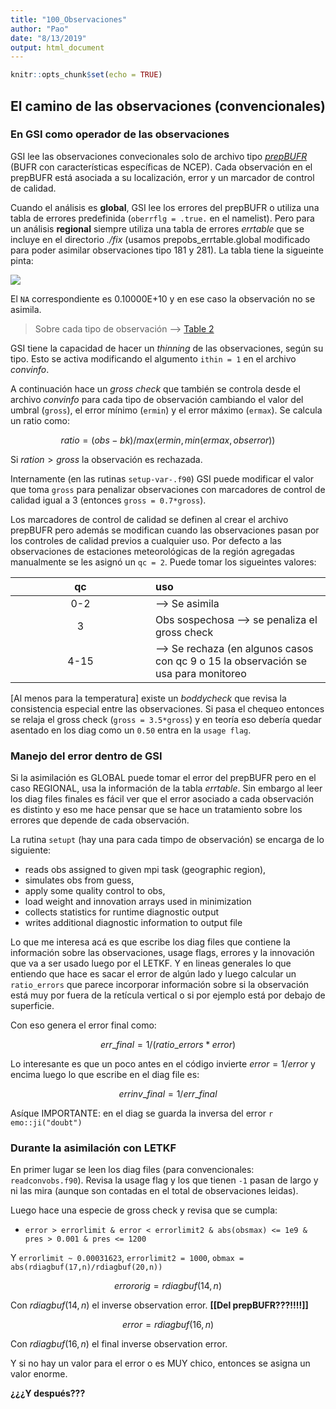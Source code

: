 ```yaml
---
title: "100_Observaciones"
author: "Pao"
date: "8/13/2019"
output: html_document
---
```


```r
knitr::opts_chunk$set(echo = TRUE)
```

## El camino de las observaciones (convencionales)

### En GSI como operador de las observaciones

GSI lee las observaciones convecionales solo de archivo tipo [*prepBUFR*](https://dtcenter.org/com-GSI/BUFR/docs/users_guide/BUFR_PrepBUFR_User_Guide_v1.pdf) (BUFR con características específicas de NCEP). Cada observación en el prepBUFR está asociada a su localización, error y un marcador de control de calidad. 

Cuando el análisis es **global**, GSI lee los errores del prepBUFR o utiliza una tabla de errores predefinida (`oberrflg = .true.` en el namelist). Pero para un análisis **regional** siempre utiliza una tabla de errores *errtable* que se incluye en el directorio *./fix* (usamos prepobs_errtable.global modificado para poder asimilar observaciones tipo 181 y 281). La tabla tiene la sigueinte pinta:

![](fig/errtable.png)

El `NA` correspondiente es 0.10000E+10 y en ese caso la observación no se asimila. 

> Sobre cada tipo de observación --> [Table 2](https://www.emc.ncep.noaa.gov/mmb/data_processing/prepbufr.doc/table_2.htm)

GSI tiene la capacidad de hacer un *thinning* de las observaciones, según su tipo. Esto se activa modificando el algumento `ithin = 1` en el archivo *convinfo*.

A continuación hace un *gross check* que también se controla desde el archivo *convinfo* para cada tipo de observación cambiando el valor del umbral (`gross`), el error mínimo (`ermin`) y el error máximo (`ermax`). Se calcula un ratio como:

$$ ratio = (obs - bk)/max(ermin, min(ermax, obserror)) $$

Si $ration > gross$ la observación es rechazada. 

Internamente (en las rutinas `setup-var-.f90`) GSI puede modificar el valor que toma `gross` para penalizar observaciones con marcadores de control de calidad igual a 3 (entonces `gross = 0.7*gross`). 

Los marcadores de control de calidad se definen al crear el archivo prepBUFR pero además se modifican cuando las observaciones pasan por los controles de calidad previos a cualquier uso. Por defecto a las observaciones de estaciones meteorológicas de la región agregadas manualmente se les asignó un `qc = 2`. Puede tomar los sigueintes valores:

| qc | uso |
|:--:|:----|
| 0-2| --> Se asimila|
|3|Obs sospechosa --> se penaliza el gross check|
|4-15| --> Se rechaza (en algunos casos con qc 9 o 15 la observación se usa para monitoreo|

[Al menos para la temperatura] existe un *boddycheck* que revisa la consistencia especial entre las observaciones. Si pasa el chequeo entonces se relaja el gross check (`gross = 3.5*gross`) y en teoría eso debería quedar asentado en los diag como un `0.50` entra en la `usage flag`. 

### Manejo del error dentro de GSI

Si la asimilación es GLOBAL puede tomar el error del prepBUFR pero en el caso REGIONAL, usa la información de la tabla *errtable*. Sin embargo al leer los diag files finales es fácil ver que el error asociado a cada observación es distinto y eso me hace pensar que se hace un tratamiento sobre los errores que depende de cada observación. 

La rutina `setupt` (hay una para cada timpo de observación) se encarga de lo siguiente:

* reads obs assigned to given mpi task (geographic region),
* simulates obs from guess,
* apply some quality control to obs,
* load weight and innovation arrays used in minimization
* collects statistics for runtime diagnostic output
* writes additional diagnostic information to output file

Lo que me interesa acá es que escribe los diag files que contiene la información sobre las observaciones, usage flags, errores y la innovación que va a ser usado luego por el LETKF. Y en lineas generales lo que entiendo que hace es sacar el error de algún lado y luego calcular un `ratio_errors` que parece incorporar información sobre si la observación está muy por fuera de la retícula vertical o si por ejemplo está por debajo de superficie.

Con eso genera el error final como:

$$err\_final = 1/(ratio\_errors*error)$$

Lo interesante es que un poco antes en el código invierte $error = 1/error$ y encima luego lo que escribe en el diag file es:

$$ errinv\_final = 1/err\_final$$

Asíque IMPORTANTE: en el diag se guarda la inversa del error `r emo::ji("doubt")`

### Durante la asimilación con LETKF

En primer lugar se leen los diag files (para convencionales: `readconvobs.f90`). Revisa la usage flag y los que tienen `-1` pasan de largo y ni las mira (aunque son contadas en el total de observaciones leidas).

Luego hace una especie de gross check y revisa que se cumpla:

* `error > errorlimit & error < errorlimit2 & abs(obsmax) <= 1e9 & pres > 0.001 & pres <= 1200`

Y `errorlimit ~ 0.00031623`, `errorlimit2 = 1000`, `obmax = abs(rdiagbuf(17,n)/rdiagbuf(20,n))`

$$errororig = rdiagbuf(14,n)$$

Con $rdiagbuf(14,n)$ el inverse observation error.  **[[Del prepBUFR???!!!!]]**

$$error     = rdiagbuf(16,n)$$

Con $rdiagbuf(16,n)$ el final inverse observation error.

Y si no hay un valor para el error o es MUY chico, entonces se asigna un valor enorme.

**¿¿¿Y después???**
